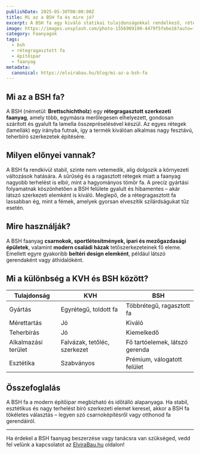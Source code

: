```yaml
---
publishDate: 2025-05-30T00:00:00Z
title: Mi az a BSH fa és mire jó?
excerpt: A BSH fa egy kiváló statikai tulajdonságokkal rendelkező, rétegragasztott faanyag, amely különösen alkalmas szerkezeti építkezésekhez. Ismerd meg előnyeit közérthetően.
image: https://images.unsplash.com/photo-1556909190-4479f5febe16?auto=format&fit=crop&w=1650&q=80
category: Faanyagok
tags:
  - bsh
  - rétegragasztott fa
  - építőipar
  - faanyag
metadata:
  canonical: https://elvirabau.hu/blog/mi-az-a-bsh-fa
---
```


## Mi az a BSH fa?

A BSH (németül: **Brettschichtholz**) egy **rétegragasztott szerkezeti faanyag**, amely több, egymásra merőlegesen elhelyezett, gondosan szárított és gyalult fa lamella összepréselésével készül. Az egyes rétegek (lamellák) egy irányba futnak, így a termék kiválóan alkalmas nagy fesztávú, teherbíró szerkezetek építésére.

## Milyen előnyei vannak?

<DListItem dt="Stabilitás és mérettartás">
  A BSH fa rendkívül stabil, szinte nem vetemedik, alig dolgozik a környezeti változások hatására.
</DListItem>

<DListItem dt="Magas teherbírás, kis tömeg mellett">
  A sűrűség és a ragasztott rétegek miatt a faanyag nagyobb terhelést is elbír, mint a hagyományos tömör fa.
</DListItem>

<DListItem dt="Esztétikus megjelenés">
  A precíz gyártási folyamatnak köszönhetően a BSH felülete gyalult és hibamentes – akár látszó szerkezeti elemként is kiváló.
</DListItem>

<DListItem dt="Hosszú élettartam, kiváló tűzállóság">
  Meglepő, de a rétegragasztott fa lassabban ég, mint a fémek, amelyek gyorsan elveszítik szilárdságukat tűz esetén.
</DListItem>

## Mire használják?

A BSH faanyag **csarnokok, sportlétesítmények, ipari és mezőgazdasági épületek**, valamint **modern családi házak** tetőszerkezeteinek fő eleme. Emellett egyre gyakoribb **beltéri design elemként**, például látszó gerendaként vagy áthidalóként.

## Mi a különbség a KVH és BSH között?

| Tulajdonság           | KVH                          | BSH                          |
|-----------------------|------------------------------|------------------------------|
| Gyártás               | Egyrétegű, toldott fa        | Többrétegű, ragasztott fa    |
| Mérettartás           | Jó                            | Kiváló                        |
| Teherbírás            | Jó                            | Kiemelkedő                    |
| Alkalmazási terület   | Falvázak, tetőléc, szerkezet | Fő tartóelemek, látszó gerenda |
| Esztétika             | Szabványos                    | Prémium, válogatott felület  |

## Összefoglalás

A BSH fa a modern építőipar megbízható és időtálló alapanyaga. Ha stabil, esztétikus és nagy terhelést bíró szerkezeti elemet keresel, akkor a BSH fa tökéletes választás – legyen szó csarnoképítésről vagy otthonod fa gerendáiról.

---

Ha érdekel a BSH faanyag beszerzése vagy tanácsra van szükséged, vedd fel velünk a kapcsolatot az [ElviraBau.hu](https://elvirabau.hu) oldalon!
